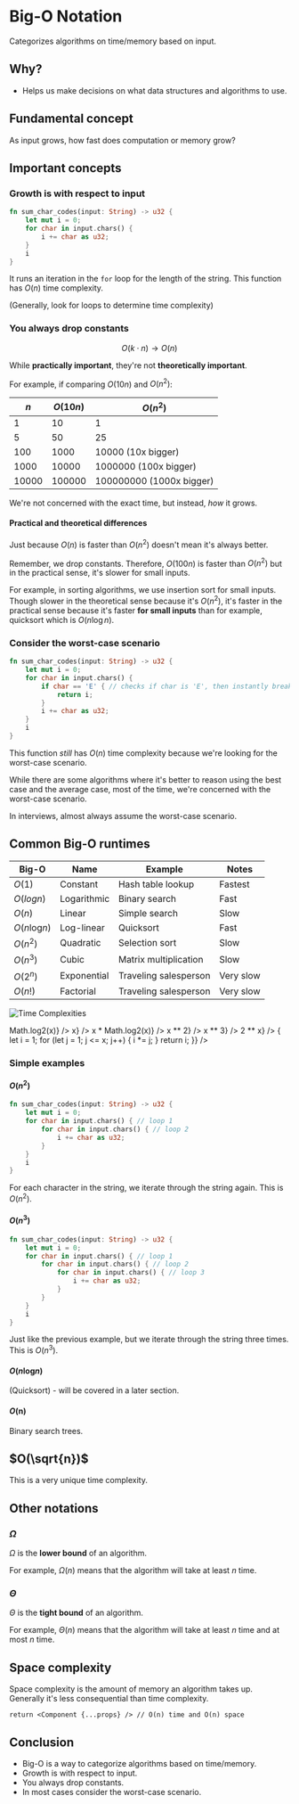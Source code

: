 

# Big-O Notation

Categorizes algorithms on time/memory based on input.

## Why?

- Helps us make decisions on what data structures and algorithms to use.

## Fundamental concept

As input grows, how fast does computation or memory grow?

## Important concepts

### Growth is **with respect to input**

```rust
fn sum_char_codes(input: String) -> u32 {
    let mut i = 0;
    for char in input.chars() {
        i += char as u32;
    }
    i
}
```

It runs an iteration in the `for` loop for the length of the string.
This function has $O(n)$ time complexity.

(Generally, look for loops to determine time complexity)

### You always drop constants

$$
O(k\cdot n) \longrightarrow O(n)
$$

While **practically important**, they're not **theoretically important**.

For example, if comparing $O(10n)$ and $O(n^2)$:

| $n$     | $O(10n)$ | $O(n^2)$                   |
| --------- | ---------- | ---------------------------- |
| $1$     | $10$     | $1$                        |
| $5$     | $50$     | $25$                       |
| $100$   | $1000$   | $10000$ (10x bigger)       |
| $1000$  | $10000$  | $1000000$ (100x bigger)    |
| $10000$ | $100000$ | $100000000$ (1000x bigger) |

We're not concerned with the exact time, but instead, _how_ it grows.

#### Practical and theoretical differences

Just because $O(n)$ is faster than $O(n^2)$ doesn't mean it's always better.

Remember, we drop constants. Therefore, $O(100n)$ is faster than $O(n^2)$ but in the practical sense, it's slower for small inputs.

For example, in sorting algorithms, we use insertion sort for small inputs. Though slower in the theoretical sense because it's $O(n^2)$, it's faster in the practical sense because it's faster **for small inputs** than for example, quicksort which is $O(n\log n)$.

### Consider the worst-case scenario

```rust
fn sum_char_codes(input: String) -> u32 {
    let mut i = 0;
    for char in input.chars() {
        if char == 'E' { // checks if char is 'E', then instantly breaks
            return i;
        }
        i += char as u32;
    }
    i
}
```

This function _still_ has $O(n)$ time complexity because we're looking for the worst-case scenario.

While there are some algorithms where it's better to reason using the best case and the average case, most of the time, we're concerned with the worst-case scenario.

In interviews, almost always assume the worst-case scenario.

## Common Big-O runtimes

| Big-O                   | Name        | Example               | Notes     |
| ----------------------- | ----------- | --------------------- | --------- |
| $O(1)$                | Constant    | Hash table lookup     | Fastest   |
| $O(log n)$            | Logarithmic | Binary search         | Fast      |
| $O(n)$                | Linear      | Simple search         | Slow      |
| $O(n \textrm{log} n)$ | Log-linear  | Quicksort             | Fast      |
| $O(n^2)$              | Quadratic   | Selection sort        | Slow      |
| $O(n^3)$              | Cubic       | Matrix multiplication | Slow      |
| $O(2^n)$              | Exponential | Traveling salesperson | Very slow |
| $O(n!)$               | Factorial   | Traveling salesperson | Very slow |

![Time Complexities](bigo-time-complexities.png)

<Mafs>
    <Coordinates.Cartesian />
    <Plot.OfX y={(x) => Math.log2(x)} />
    <Plot.OfX y={(x) => x} />
    <Plot.OfX y={(x) => x * Math.log2(x)} />
    <Plot.OfX y={(x) => x ** 2} />
    <Plot.OfX y={(x) => x ** 3} />
    <Plot.OfX y={(x) => 2 ** x} />
    <Plot.OfX y={(x) => {
        let i = 1;
        for (let j = 1; j <= x; j++) {
            i *= j;
        }
        return i;
    }} />
</Mafs>

### Simple examples

#### $O(n^2)$

```rust
fn sum_char_codes(input: String) -> u32 {
    let mut i = 0;
    for char in input.chars() { // loop 1
        for char in input.chars() { // loop 2
            i += char as u32;
        }
    }
    i
}
```

For each character in the string, we iterate through the string again. This is $O(n^2)$.

#### $O(n^3)$

```rust
fn sum_char_codes(input: String) -> u32 {
    let mut i = 0;
    for char in input.chars() { // loop 1
        for char in input.chars() { // loop 2
            for char in input.chars() { // loop 3
                i += char as u32;
            }
        }
    }
    i
}
```

Just like the previous example, but we iterate through the string three times. This is $O(n^3)$.

#### $O(n \textrm{log} n)$

(Quicksort) - will be covered in a later section.

#### $O(\textrm{n})$

Binary search trees.

## $O(\sqrt{n})$

This is a very unique time complexity.

## Other notations

### $\Omega$

$\Omega$ is the **lower bound** of an algorithm.

For example, $\Omega(n)$ means that the algorithm will take at least $n$ time.

### $\Theta$

$\Theta$ is the **tight bound** of an algorithm.

For example, $\Theta(n)$ means that the algorithm will take at least $n$ time and at most $n$ time.

## Space complexity

Space complexity is the amount of memory an algorithm takes up. Generally it's less consequential than time complexity.

```tsx
return <Component {...props} /> // O(n) time and O(n) space
```

## Conclusion

- Big-O is a way to categorize algorithms based on time/memory.
- Growth is with respect to input.
- You always drop constants.
- In most cases consider the worst-case scenario.
